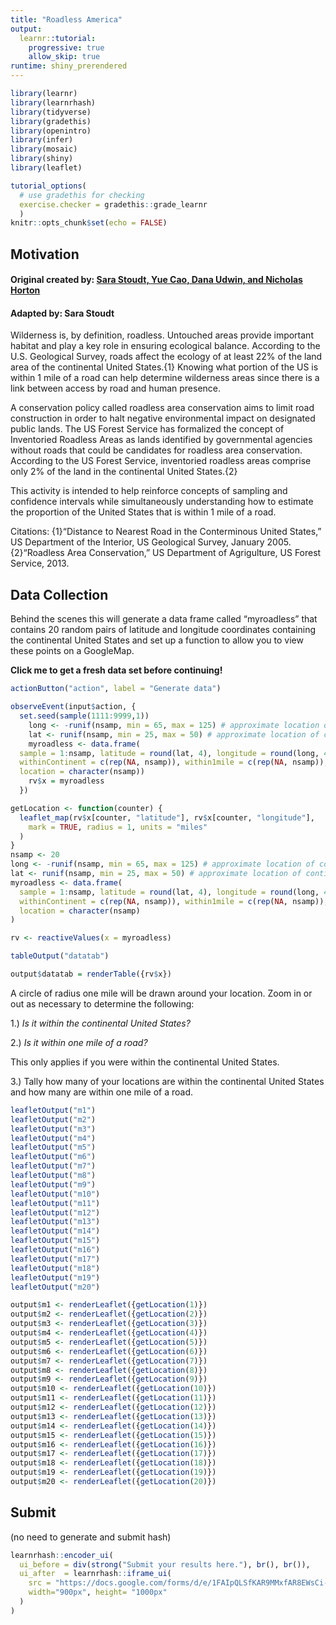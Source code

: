 ```yaml
---
title: "Roadless America"
output: 
  learnr::tutorial:
    progressive: true
    allow_skip: true
runtime: shiny_prerendered
---
```


```r
library(learnr)
library(learnrhash)
library(tidyverse)
library(gradethis)
library(openintro)
library(infer)
library(mosaic)
library(shiny)
library(leaflet)

tutorial_options(
  # use gradethis for checking
  exercise.checker = gradethis::grade_learnr
  )
knitr::opts_chunk$set(echo = FALSE)

```

## Motivation

#### Original created by: [Sara Stoudt, Yue Cao, Dana Udwin, and Nicholas Horton](https://www.amstat.org/asa/files/pdfs/stew/PercentWithinMileofRoad.pdf)
#### Adapted by: Sara Stoudt


Wilderness is, by definition, roadless.  Untouched areas provide important habitat and play a key role in ensuring ecological balance. According to the U.S. Geological Survey, roads affect the ecology of at least 22% of the land area of the continental United States.{1} Knowing what portion of the US is within 1 mile of a road can help determine wilderness areas since there is a link between access by road and human presence.

A conservation policy called roadless area conservation aims to limit road construction in order to halt negative environmental impact on designated public lands. The US Forest Service has formalized the concept of Inventoried Roadless Areas as lands identified by governmental agencies without roads that could be candidates for roadless area conservation. According to the US Forest Service, inventoried roadless areas comprise only 2% of the land in the continental United States.{2} 

This activity is intended to help reinforce concepts of sampling and confidence intervals while simultaneously understanding how to estimate the proportion of the United States that is within 1 mile of a road. 

Citations:
{1}"Distance to Nearest Road in the Conterminous United States," US Department of the Interior, US Geological Survey, January 2005.
{2}"Roadless Area Conservation," US Department of Agrigulture, US Forest Service, 2013.


## Data Collection

Behind the scenes this will generate a data frame called "myroadless" that contains 20 random pairs of latitude and longitude coordinates containing the continental United States and set up a function to allow you to view these points on a GoogleMap.

**Click me to get a fresh data set before continuing!**

```r
actionButton("action", label = "Generate data")
```

```r
observeEvent(input$action, {
  set.seed(sample(1111:9999,1))
    long <- -runif(nsamp, min = 65, max = 125) # approximate location of continental US
    lat <- runif(nsamp, min = 25, max = 50) # approximate location of continental US
    myroadless <- data.frame(
  sample = 1:nsamp, latitude = round(lat, 4), longitude = round(long, 4),
  withinContinent = c(rep(NA, nsamp)), within1mile = c(rep(NA, nsamp)),
  location = character(nsamp))
    rv$x = myroadless
  })
```

```r
getLocation <- function(counter) {
  leaflet_map(rv$x[counter, "latitude"], rv$x[counter, "longitude"],
    mark = TRUE, radius = 1, units = "miles"
  )
}
nsamp <- 20
long <- -runif(nsamp, min = 65, max = 125) # approximate location of continental US
lat <- runif(nsamp, min = 25, max = 50) # approximate location of continental US
myroadless <- data.frame(
  sample = 1:nsamp, latitude = round(lat, 4), longitude = round(long, 4),
  withinContinent = c(rep(NA, nsamp)), within1mile = c(rep(NA, nsamp)),
  location = character(nsamp)
)

rv <- reactiveValues(x = myroadless)
```

```r
tableOutput("datatab")
```

```r
output$datatab = renderTable({rv$x})
```


A circle of radius one mile will be drawn around your location. Zoom in or out as necessary to determine the following:

1.) *Is it within the continental United States?*

2.) *Is it within one mile of a road?* 

This only applies if you were within the continental United States.

3.) Tally how many of your locations are within the continental United States and how many are within one mile of a road. 

```r
leafletOutput("m1")
leafletOutput("m2")
leafletOutput("m3")
leafletOutput("m4")
leafletOutput("m5")
leafletOutput("m6")
leafletOutput("m7")
leafletOutput("m8")
leafletOutput("m9")
leafletOutput("m10")
leafletOutput("m11")
leafletOutput("m12")
leafletOutput("m13")
leafletOutput("m14")
leafletOutput("m15")
leafletOutput("m16")
leafletOutput("m17")
leafletOutput("m18")
leafletOutput("m19")
leafletOutput("m20")
```
    

```r
output$m1 <- renderLeaflet({getLocation(1)})
output$m2 <- renderLeaflet({getLocation(2)})
output$m3 <- renderLeaflet({getLocation(3)})
output$m4 <- renderLeaflet({getLocation(4)})
output$m5 <- renderLeaflet({getLocation(5)})
output$m6 <- renderLeaflet({getLocation(6)})
output$m7 <- renderLeaflet({getLocation(7)})
output$m8 <- renderLeaflet({getLocation(8)})
output$m9 <- renderLeaflet({getLocation(9)})
output$m10 <- renderLeaflet({getLocation(10)})
output$m11 <- renderLeaflet({getLocation(11)})
output$m12 <- renderLeaflet({getLocation(12)})
output$m13 <- renderLeaflet({getLocation(13)})
output$m14 <- renderLeaflet({getLocation(14)})
output$m15 <- renderLeaflet({getLocation(15)})
output$m16 <- renderLeaflet({getLocation(16)})
output$m17 <- renderLeaflet({getLocation(17)})
output$m18 <- renderLeaflet({getLocation(18)})
output$m19 <- renderLeaflet({getLocation(19)})
output$m20 <- renderLeaflet({getLocation(20)})
```

## Submit

(no need to generate and submit hash)

```r
learnrhash::encoder_ui(
  ui_before = div(strong("Submit your results here."), br(), br()),
  ui_after  = learnrhash::iframe_ui(
    src = "https://docs.google.com/forms/d/e/1FAIpQLSfKAR9MMxfAR8EWsCi-U2Ow4SjsejLlAUba14FBsch-gox0Gg/viewform?usp=sf_link",
    width="900px", height= "1000px"
  )
)
```

